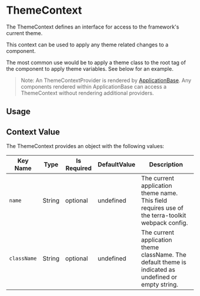 
# ThemeContext

The ThemeContext defines an interface for access to the framework's current theme.

This context can be used to apply any theme related changes to a component.

The most common use would be to apply a theme class to the root tag of the component to apply theme variables. See below for an example.


> Note: An ThemeContextProvider is rendered by [ApplicationBase](/application/cerner-terra-application/components/application-base).
> Any components rendered within ApplicationBase can access a ThemeContext without rendering additional providers.

## Usage

<ThemedComponent description="This example pulls the current theme from the theme context and adds the theme class name to apply theme variables." isExpanded />

## Context Value

The ThemeContext provides an object with the following values:

|Key Name|Type|Is Required|DefaultValue|Description|
|---|---|---|---|---|
|`name`|String|optional|undefined|The current application theme name. This field requires use of the terra-toolkit webpack config.|
|`className`|String|optional|undefined|The current application theme className. The default theme is indicated as undefined or empty string.|
